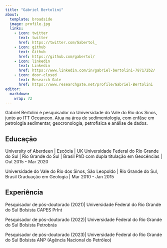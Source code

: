 ```yaml
---
title: "Gabriel Bertolini"
about:
  template: broadside
  image: profile.jpg
  links:
    - icon: twitter
      text: twitter
      href: https://twitter.com/Gabertol_
    - icon: github
      text: Github
      href: https://github.com/gabertol/
    - icon: linkedin
      text: Linkedin
      href: https://www.linkedin.com/in/gabriel-bertolini-787172b2/
    - icon: door-closed
      text: Research Gate
      href: https://www.researchgate.net/profile/Gabriel-Bertolini
editor: 
  markdown: 
    wrap: 72
---
```


Gabriel Bertolini é pesquisador na Universidade do Vale do Rio dos
Sinos, junto ao ITT Oceaneon. Atua na área de sedimentologia, com enfâse
em petrologia sedimentar, geocronologia, petrofisica e análise de dados.

## Educação

University of Aberdeen \| Escócia \| UK Universidade Federal do Rio
Grande do Sul \| Rio Grande do Sul \| Brasil PhD com dupla titulação em
Geocências \| Out 2015 - Mar 2020

Universidade do Vale do Rio dos Sinos, São Leopoldo \| Rio Grande do
Sul, Brasil Graduação em Geologia \| Mar 2010 - Jan 2015

## Experiência

Pesquisador de pós-doutorado (2021)\| Universidade Federal do Rio Grande
do Sul Bolsista CAPES PrInt

Pesquisador de pós-doutorado (2022)\| Universidade Federal do Rio Grande
do Sul Bolsista Petrobrás

Pesquisador de pós-doutorado (2023)\| Universidade Federal do Rio Grande
do Sul Bolsista ANP (Agência Nacional do Petróleo)
